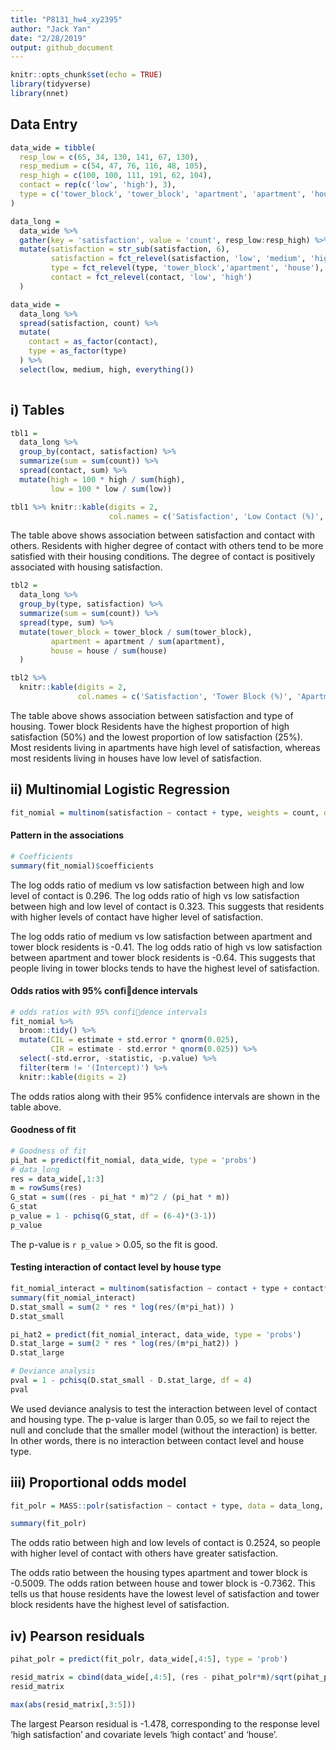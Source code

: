 ```yaml
---
title: "P8131_hw4_xy2395"
author: "Jack Yan"
date: "2/28/2019"
output: github_document
---
```


```r
knitr::opts_chunk$set(echo = TRUE)
library(tidyverse)
library(nnet)
```


## Data Entry
```r
data_wide = tibble(
  resp_low = c(65, 34, 130, 141, 67, 130),
  resp_medium = c(54, 47, 76, 116, 48, 105),
  resp_high = c(100, 100, 111, 191, 62, 104),
  contact = rep(c('low', 'high'), 3),
  type = c('tower_block', 'tower_block', 'apartment', 'apartment', 'house', 'house')
)

data_long = 
  data_wide %>% 
  gather(key = 'satisfaction', value = 'count', resp_low:resp_high) %>% 
  mutate(satisfaction = str_sub(satisfaction, 6),
         satisfaction = fct_relevel(satisfaction, 'low', 'medium', 'high'),
         type = fct_relevel(type, 'tower_block','apartment', 'house'),
         contact = fct_relevel(contact, 'low', 'high')
  )

data_wide =  
  data_long %>% 
  spread(satisfaction, count) %>% 
  mutate(
    contact = as_factor(contact),
    type = as_factor(type)
  ) %>% 
  select(low, medium, high, everything())
  
```



## i) Tables

```r
tbl1 = 
  data_long %>% 
  group_by(contact, satisfaction) %>% 
  summarize(sum = sum(count)) %>% 
  spread(contact, sum) %>% 
  mutate(high = 100 * high / sum(high),
         low = 100 * low / sum(low)) 

tbl1 %>% knitr::kable(digits = 2,
                      col.names = c('Satisfaction', 'Low Contact (%)', 'High Contact (%)'))
```

The table above shows association between satisfaction and contact with others. Residents with higher degree of contact with others tend to be more satisfied with their housing conditions. The degree of contact is positively associated with housing satisfaction.

```r
tbl2 = 
  data_long %>% 
  group_by(type, satisfaction) %>% 
  summarize(sum = sum(count)) %>% 
  spread(type, sum) %>% 
  mutate(tower_block = tower_block / sum(tower_block),
         apartment = apartment / sum(apartment),
         house = house / sum(house)
  )

tbl2 %>% 
  knitr::kable(digits = 2,
               col.names = c('Satisfaction', 'Tower Block (%)', 'Apartment (%)', 'House (%)'))
```

The table above shows association between satisfaction and type of housing. Tower block Residents have the highest proportion of high satisfaction (50%) and the lowest proportion of low satisfaction (25%). Most residents living in apartments have high level of satisfaction, whereas most residents living in houses have low level of satisfaction.



## ii) Multinomial Logistic Regression

```r
fit_nomial = multinom(satisfaction ~ contact + type, weights = count, data = data_long)
```

#### Pattern in the associations
```r
# Coefficients
summary(fit_nomial)$coefficients
```

The log odds ratio of medium vs low satisfaction between high and low level of contact is 0.296. The log odds ratio of high vs low satisfaction between high and low level of contact is 0.323. This suggests that residents with higher levels of contact have higher level of satisfaction.

The log odds ratio of medium vs low satisfaction between apartment and tower block residents is -0.41. The log odds ratio of high vs low satisfaction between apartment and tower block residents is -0.64. This suggests that people living in tower blocks tends to have the highest level of satisfaction.


#### Odds ratios with 95% confi􏰍dence intervals
```r
# odds ratios with 95% confi􏰍dence intervals
fit_nomial %>% 
  broom::tidy() %>% 
  mutate(CIL = estimate + std.error * qnorm(0.025),
         CIR = estimate - std.error * qnorm(0.025)) %>% 
  select(-std.error, -statistic, -p.value) %>% 
  filter(term != '(Intercept)') %>% 
  knitr::kable(digits = 2)
```

The odds ratios along with their 95% confidence intervals are shown in the table above.

#### Goodness of fit
```r
# Goodness of fit
pi_hat = predict(fit_nomial, data_wide, type = 'probs')
# data_long
res = data_wide[,1:3]
m = rowSums(res)
G_stat = sum((res - pi_hat * m)^2 / (pi_hat * m))
G_stat
p_value = 1 - pchisq(G_stat, df = (6-4)*(3-1))
p_value
```

The p-value is `r p_value` > 0.05, so the fit is good.

#### Testing interaction of contact level by house type
```r
fit_nomial_interact = multinom(satisfaction ~ contact + type + contact*type, weights = count, data = data_long)
summary(fit_nomial_interact)
D.stat_small = sum(2 * res * log(res/(m*pi_hat)) )
D.stat_small

pi_hat2 = predict(fit_nomial_interact, data_wide, type = 'probs')
D.stat_large = sum(2 * res * log(res/(m*pi_hat2)) )
D.stat_large

# Deviance analysis
pval = 1 - pchisq(D.stat_small - D.stat_large, df = 4)
pval
```

We used deviance analysis to test the interaction between level of contact and housing type. The p-value is larger than 0.05, so we fail to reject the null and conclude that the smaller model (without the interaction) is better. In other words, there is no interaction between contact level and house type.

## iii) Proportional odds model

```r
fit_polr = MASS::polr(satisfaction ~ contact + type, data = data_long, weights = count)

summary(fit_polr)
```

The odds ratio between high and low levels of contact is 0.2524, so people with higher level of contact with others have greater satisfaction. 

The odds ratio between the housing types apartment and tower block is -0.5009. The odds ration between house and tower block is -0.7362. This tells us that house residents have the lowest level of satisfaction and tower block residents have the highest level of satisfaction.

## iv) Pearson residuals

```r
pihat_polr = predict(fit_polr, data_wide[,4:5], type = 'prob')

resid_matrix = cbind(data_wide[,4:5], (res - pihat_polr*m)/sqrt(pihat_polr*m))
resid_matrix

max(abs(resid_matrix[,3:5]))
```

The largest Pearson residual is -1.478, corresponding to the response level 'high satisfaction' and covariate levels 'high contact' and 'house'.
